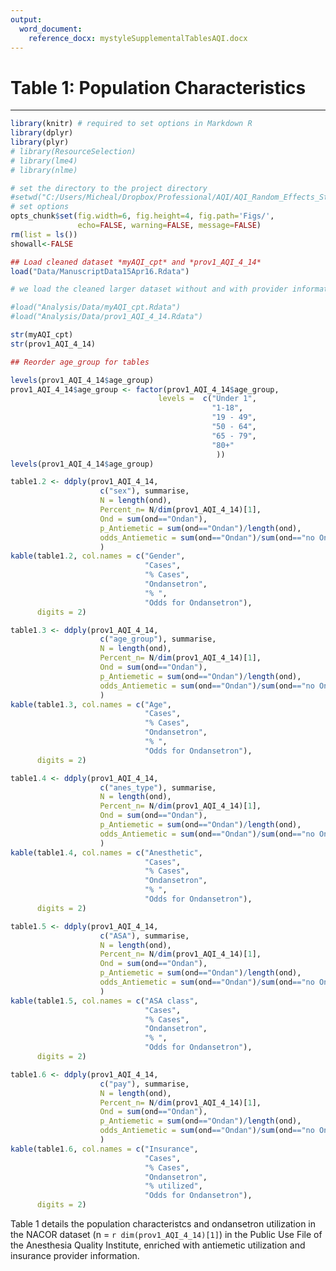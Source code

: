 ```yaml
---
output:
  word_document:
    reference_docx: mystyleSupplementalTablesAQI.docx
---
```


# Table 1: Population Characteristics

---

```r
library(knitr) # required to set options in Markdown R
library(dplyr)
library(plyr)
# library(ResourceSelection)
# library(lme4)
# library(nlme)
```



```r

# set the directory to the project directory
#setwd("C:/Users/Micheal/Dropbox/Professional/AQI/AQI_Random_Effects_Stan/AQI_Analysis")
# set options
opts_chunk$set(fig.width=6, fig.height=4, fig.path='Figs/',
               echo=FALSE, warning=FALSE, message=FALSE)
rm(list = ls())
showall<-FALSE
```


```r


## Load cleaned dataset *myAQI_cpt* and *prov1_AQI_4_14*
load("Data/ManuscriptData15Apr16.Rdata")

# we load the cleaned larger dataset without and with provider information *myAQI_cpt.Rdata*, *prov1_AQI_4_14*, which we generated in *import_AQI_14Jul2015.Rmd*   

#load("Analysis/Data/myAQI_cpt.Rdata")
#load("Analysis/Data/prov1_AQI_4_14.Rdata")
```

```r
str(myAQI_cpt)
str(prov1_AQI_4_14)
```


```r
## Reorder age_group for tables

levels(prov1_AQI_4_14$age_group)
prov1_AQI_4_14$age_group <- factor(prov1_AQI_4_14$age_group, 
                                 levels =  c("Under 1",
                                             "1-18",
                                             "19 - 49", 
                                             "50 - 64", 
                                             "65 - 79",
                                             "80+"
                                              ))
levels(prov1_AQI_4_14$age_group)
```


```r
table1.2 <- ddply(prov1_AQI_4_14, 
                    c("sex"), summarise,
                    N = length(ond),
                    Percent_n= N/dim(prov1_AQI_4_14)[1],
                    Ond = sum(ond=="Ondan"),
                    p_Antiemetic = sum(ond=="Ondan")/length(ond),
                    odds_Antiemetic = sum(ond=="Ondan")/sum(ond=="no Ondan")
                    )
kable(table1.2, col.names = c("Gender",
                              "Cases",
                              "% Cases",
                              "Ondansetron",
                              "% ",
                              "Odds for Ondansetron"), 
      digits = 2)
```


```r

table1.3 <- ddply(prov1_AQI_4_14, 
                    c("age_group"), summarise,
                    N = length(ond),
                    Percent_n= N/dim(prov1_AQI_4_14)[1],
                    Ond = sum(ond=="Ondan"),
                    p_Antiemetic = sum(ond=="Ondan")/length(ond),
                    odds_Antiemetic = sum(ond=="Ondan")/sum(ond=="no Ondan")
                    )
kable(table1.3, col.names = c("Age",
                              "Cases",
                              "% Cases",
                              "Ondansetron",
                              "% ",
                              "Odds for Ondansetron"), 
      digits = 2)
```

```r
table1.4 <- ddply(prov1_AQI_4_14, 
                    c("anes_type"), summarise,
                    N = length(ond),
                    Percent_n= N/dim(prov1_AQI_4_14)[1],
                    Ond = sum(ond=="Ondan"),
                    p_Antiemetic = sum(ond=="Ondan")/length(ond),
                    odds_Antiemetic = sum(ond=="Ondan")/sum(ond=="no Ondan")
                    )
kable(table1.4, col.names = c("Anesthetic",
                              "Cases",
                              "% Cases",
                              "Ondansetron",
                              "% ",
                              "Odds for Ondansetron"), 
      digits = 2)
```


```r
table1.5 <- ddply(prov1_AQI_4_14, 
                    c("ASA"), summarise,
                    N = length(ond),
                    Percent_n= N/dim(prov1_AQI_4_14)[1],
                    Ond = sum(ond=="Ondan"),
                    p_Antiemetic = sum(ond=="Ondan")/length(ond),
                    odds_Antiemetic = sum(ond=="Ondan")/sum(ond=="no Ondan")
                    )
kable(table1.5, col.names = c("ASA class",
                              "Cases",
                              "% Cases",
                              "Ondansetron",
                              "% ",
                              "Odds for Ondansetron"), 
      digits = 2)
```


```r
table1.6 <- ddply(prov1_AQI_4_14, 
                    c("pay"), summarise,
                    N = length(ond),
                    Percent_n= N/dim(prov1_AQI_4_14)[1],
                    Ond = sum(ond=="Ondan"),
                    p_Antiemetic = sum(ond=="Ondan")/length(ond),
                    odds_Antiemetic = sum(ond=="Ondan")/sum(ond=="no Ondan")
                    )
kable(table1.6, col.names = c("Insurance",
                              "Cases",
                              "% Cases",
                              "Ondansetron",
                              "% utilized",
                              "Odds for Ondansetron"), 
      digits = 2)
```

Table 1 details the population characteristcs and ondansetron utilization in the NACOR dataset (n = `r dim(prov1_AQI_4_14)[1]`) in  the Public Use File of the Anesthesia Quality Institute, enriched with antiemetic utilization and insurance provider information.